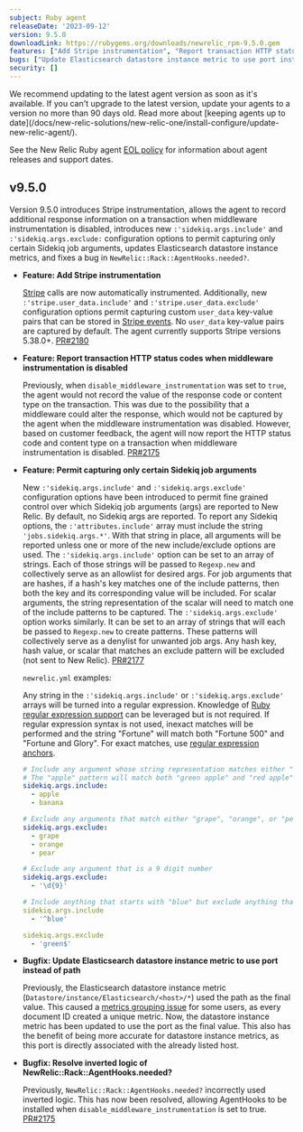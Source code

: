 ```yaml
---
subject: Ruby agent
releaseDate: '2023-09-12'
version: 9.5.0
downloadLink: https://rubygems.org/downloads/newrelic_rpm-9.5.0.gem
features: ["Add Stripe instrumentation", "Report transaction HTTP status codes when middleware instrumentation is disabled", "Permit capturing only certain Sidekiq job arguments"]
bugs: ["Update Elasticsearch datastore instance metric to use port instead of path", "Resolve inverted logic of NewRelic::Rack::AgentHooks.needed?"]
security: []
---
```


<Callout variant="important">
  We recommend updating to the latest agent version as soon as it's available. If you can't upgrade to the latest version, update your agents to a version no more than 90 days old. Read more about [keeping agents up to date](/docs/new-relic-solutions/new-relic-one/install-configure/update-new-relic-agent/).

  See the New Relic Ruby agent [EOL policy](https://docs.newrelic.com/docs/apm/agents/ruby-agent/getting-started/ruby-agent-eol-policy/) for information about agent releases and support dates.
</Callout>

## v9.5.0

Version 9.5.0 introduces Stripe instrumentation, allows the agent to record additional response information on a transaction when middleware instrumentation is disabled, introduces new `:'sidekiq.args.include'` and `:'sidekiq.args.exclude:` configuration options to permit capturing only certain Sidekiq job arguments, updates Elasticsearch datastore instance metrics, and fixes a bug in `NewRelic::Rack::AgentHooks.needed?`.

- **Feature: Add Stripe instrumentation**

  [Stripe](https://stripe.com/) calls are now automatically instrumented. Additionally, new `:'stripe.user_data.include'` and `:'stripe.user_data.exclude'` configuration options permit capturing custom `user_data` key-value pairs that can be stored in [Stripe events](https://github.com/stripe/stripe-ruby#instrumentation). No `user_data` key-value pairs are captured by default. The agent currently supports Stripe versions 5.38.0+. [PR#2180](https://github.com/newrelic/newrelic-ruby-agent/pull/2180)

- **Feature: Report transaction HTTP status codes when middleware instrumentation is disabled**

  Previously, when `disable_middleware_instrumentation` was set to `true`, the agent would not record the value of the response code or content type on the transaction. This was due to the possibility that a middleware could alter the response, which would not be captured by the agent when the middleware instrumentation was disabled. However, based on customer feedback, the agent will now report the HTTP status code and content type on a transaction when middleware instrumentation is disabled. [PR#2175](https://github.com/newrelic/newrelic-ruby-agent/pull/2175)

- **Feature: Permit capturing only certain Sidekiq job arguments**

  New `:'sidekiq.args.include'` and `:'sidekiq.args.exclude'` configuration options have been introduced to permit fine grained control over which Sidekiq job arguments (args) are reported to New Relic. By default, no Sidekiq args are reported. To report any Sidekiq options, the `:'attributes.include'` array must include the string `'jobs.sidekiq.args.*'`. With that string in place, all arguments will be reported unless one or more of the new include/exclude options are used. The `:'sidekiq.args.include'` option can be set to an array of strings. Each of those strings will be passed to `Regexp.new` and collectively serve as an allowlist for desired args. For job arguments that are hashes, if a hash's key matches one of the include patterns, then both the key and its corresponding value will be included. For scalar arguments, the string representation of the scalar will need to match one of the include patterns to be captured. The `:'sidekiq.args.exclude'` option works similarly. It can be set to an array of strings that will each be passed to `Regexp.new` to create patterns. These patterns will collectively serve as a denylist for unwanted job args. Any hash key, hash value, or scalar that matches an exclude pattern will be excluded (not sent to New Relic). [PR#2177](https://github.com/newrelic/newrelic-ruby-agent/pull/2177)

  `newrelic.yml` examples:

  Any string in the `:'sidekiq.args.include'` or `:'sidekiq.args.exclude'` arrays will be turned into a regular expression. Knowledge of [Ruby regular expression support](https://ruby-doc.org/3.2.2/Regexp.html) can be leveraged but is not required. If regular expression syntax is not used, inexact matches will be performed and the string "Fortune" will match both "Fortune 500" and "Fortune and Glory". For exact matches, use [regular expression anchors](https://ruby-doc.org/3.2.2/Regexp.html#class-Regexp-label-Anchors).

  ```yaml
  # Include any argument whose string representation matches either "apple" or "banana"
  # The "apple" pattern will match both "green apple" and "red apple"
  sidekiq.args.include:
    - apple
    - banana

  # Exclude any arguments that match either "grape", "orange", or "pear"
  sidekiq.args.exclude:
    - grape
    - orange
    - pear

  # Exclude any argument that is a 9 digit number
  sidekiq.args.exclude:
    - '\d{9}'

  # Include anything that starts with "blue" but exclude anything that ends in "green"
  sidekiq.args.include
    - '^blue'

  sidekiq.args.exclude
    - 'green$'
  ```

- **Bugfix: Update Elasticsearch datastore instance metric to use port instead of path**

  Previously, the Elasticsearch datastore instance metric (`Datastore/instance/Elasticsearch/<host>/*`) used the path as the final value. This caused a [metrics grouping issue](https://docs.newrelic.com/docs/new-relic-solutions/solve-common-issues/troubleshooting/metric-grouping-issues) for some users, as every document ID created a unique metric. Now, the datastore instance metric has been updated to use the port as the final value. This also has the benefit of being more accurate for datastore instance metrics, as this port is directly associated with the already listed host.

- **Bugfix: Resolve inverted logic of NewRelic::Rack::AgentHooks.needed?**

  Previously, `NewRelic::Rack::AgentHooks.needed?` incorrectly used inverted logic. This has now been resolved, allowing AgentHooks to be installed when `disable_middleware_instrumentation` is set to true. [PR#2175](https://github.com/newrelic/newrelic-ruby-agent/pull/2175)



